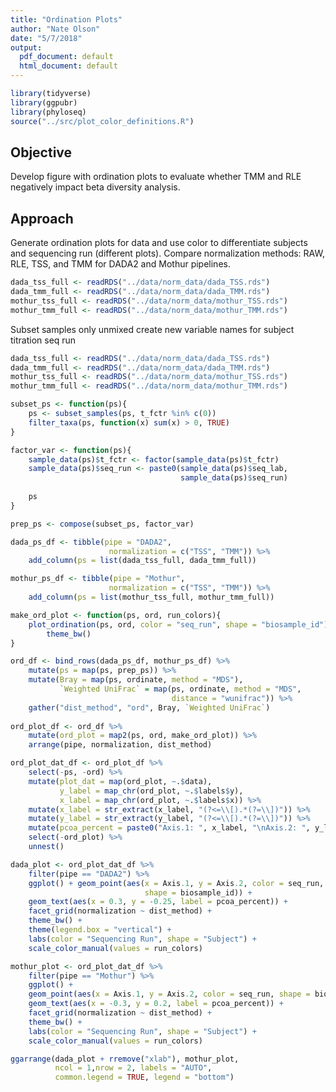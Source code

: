 ```yaml
---
title: "Ordination Plots"
author: "Nate Olson"
date: "5/7/2018"
output:
  pdf_document: default
  html_document: default
---
```


```r
library(tidyverse)
library(ggpubr)
library(phyloseq)
source("../src/plot_color_definitions.R")
```

## Objective
Develop figure with ordination plots to evaluate whether TMM and RLE negatively impact beta diversity analysis. 

## Approach 
Generate ordination plots for data and use color to differentiate subjects and sequencing run (different plots). 
Compare normalization methods: RAW, RLE, TSS, and TMM for DADA2 and Mothur pipelines. 

```r
dada_tss_full <- readRDS("../data/norm_data/dada_TSS.rds")
dada_tmm_full <- readRDS("../data/norm_data/dada_TMM.rds")
mothur_tss_full <- readRDS("../data/norm_data/mothur_TSS.rds")
mothur_tmm_full <- readRDS("../data/norm_data/mothur_TMM.rds")
```

Subset samples only unmixed
create new variable names for subject titration 
seq run

```r
dada_tss_full <- readRDS("../data/norm_data/dada_TSS.rds")
dada_tmm_full <- readRDS("../data/norm_data/dada_TMM.rds")
mothur_tss_full <- readRDS("../data/norm_data/mothur_TSS.rds")
mothur_tmm_full <- readRDS("../data/norm_data/mothur_TMM.rds")

subset_ps <- function(ps){
    ps <- subset_samples(ps, t_fctr %in% c(0)) 
    filter_taxa(ps, function(x) sum(x) > 0, TRUE)
}

factor_var <- function(ps){
    sample_data(ps)$t_fctr <- factor(sample_data(ps)$t_fctr)
    sample_data(ps)$seq_run <- paste0(sample_data(ps)$seq_lab, 
                                      sample_data(ps)$seq_run)
    
    ps
}

prep_ps <- compose(subset_ps, factor_var)
```


```r
dada_ps_df <- tibble(pipe = "DADA2", 
                      normalization = c("TSS", "TMM")) %>% 
    add_column(ps = list(dada_tss_full, dada_tmm_full))

mothur_ps_df <- tibble(pipe = "Mothur", 
                      normalization = c("TSS", "TMM")) %>% 
    add_column(ps = list(mothur_tss_full, mothur_tmm_full))

make_ord_plot <- function(ps, ord, run_colors){
    plot_ordination(ps, ord, color = "seq_run", shape = "biosample_id") + 
        theme_bw()
}

ord_df <- bind_rows(dada_ps_df, mothur_ps_df) %>% 
    mutate(ps = map(ps, prep_ps)) %>% 
    mutate(Bray = map(ps, ordinate, method = "MDS"),
           `Weighted UniFrac` = map(ps, ordinate, method = "MDS", 
                                    distance = "wunifrac")) %>% 
    gather("dist_method", "ord", Bray, `Weighted UniFrac`)
    
ord_plot_df <- ord_df %>%     
    mutate(ord_plot = map2(ps, ord, make_ord_plot)) %>% 
    arrange(pipe, normalization, dist_method)
```




```r
ord_plot_dat_df <- ord_plot_df %>% 
    select(-ps, -ord) %>% 
    mutate(plot_dat = map(ord_plot, ~.$data),
           y_label = map_chr(ord_plot, ~.$labels$y),
           x_label = map_chr(ord_plot, ~.$labels$x)) %>% 
    mutate(x_label = str_extract(x_label, "(?<=\\[).*(?=\\])")) %>% 
    mutate(y_label = str_extract(y_label, "(?<=\\[).*(?=\\])")) %>% 
    mutate(pcoa_percent = paste0("Axis.1: ", x_label, "\nAxis.2: ", y_label)) %>% 
    select(-ord_plot) %>% 
    unnest()

dada_plot <- ord_plot_dat_df %>% 
    filter(pipe == "DADA2") %>%
    ggplot() + geom_point(aes(x = Axis.1, y = Axis.2, color = seq_run, 
                              shape = biosample_id)) + 
    geom_text(aes(x = 0.3, y = -0.25, label = pcoa_percent)) + 
    facet_grid(normalization ~ dist_method) + 
    theme_bw() + 
    theme(legend.box = "vertical") + 
    labs(color = "Sequencing Run", shape = "Subject") + 
    scale_color_manual(values = run_colors)

mothur_plot <- ord_plot_dat_df %>% 
    filter(pipe == "Mothur") %>% 
    ggplot() + 
    geom_point(aes(x = Axis.1, y = Axis.2, color = seq_run, shape = biosample_id)) +
    geom_text(aes(x = -0.3, y = 0.2, label = pcoa_percent)) + 
    facet_grid(normalization ~ dist_method) + 
    theme_bw() + 
    labs(color = "Sequencing Run", shape = "Subject") + 
    scale_color_manual(values = run_colors)

ggarrange(dada_plot + rremove("xlab"), mothur_plot, 
          ncol = 1,nrow = 2, labels = "AUTO",
          common.legend = TRUE, legend = "bottom") 
```

